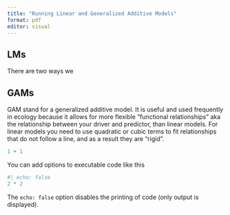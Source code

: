 ```yaml
---
title: "Running Linear and Generalized Additive Models"
format: pdf
editor: visual
---
```


## LMs

There are two ways we

## GAMs

GAM stand for a generalized additive model. It is useful and used frequently in ecology because it allows for more flexible "functional relationships" aka the relationship between your driver and predictor, than linear models. For linear models you need to use quadratic or cubic terms to fit relationships that do not follow a line, and as a result they are "rigid".

```r
1 + 1
```

You can add options to executable code like this

```r
#| echo: false
2 * 2
```

The `echo: false` option disables the printing of code (only output is displayed).
